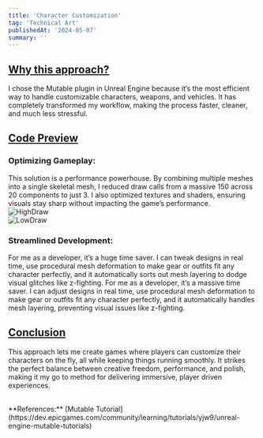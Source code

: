 ```yaml
---
title: 'Character Customization'
tag: 'Technical Art'
publishedAt: '2024-05-07'
summary: ''
---
```


## <u>Why  this approach?</u>
I chose the Mutable plugin in Unreal Engine because it’s the most efficient way to handle customizable characters, weapons, and vehicles. It has completely transformed my workflow, making the process faster, cleaner, and much less stressful.

## <u>Code Preview</u>
<Youtube id="bw_Q6oqhvbw" />

### Optimizing Gameplay:
This solution is a performance powerhouse. By combining multiple meshes into a single skeletal mesh, I reduced draw calls from a massive 150 across 20 components to just 3. I also optimized textures and shaders, ensuring visuals stay sharp without impacting the game’s performance.
<br />
![HighDraw](/images/HighDraw.png)
<br />
![LowDraw](/images/LowDraw.png)

### Streamlined Development:
For me as a developer, it’s a huge time saver. I can tweak designs in real time, use procedural mesh deformation to make gear or outfits fit any character perfectly, and it automatically sorts out mesh layering to dodge visual glitches like z-fighting. For me as a developer, it’s a massive time saver. I can adjust designs in real time, use procedural mesh deformation to make gear or outfits fit any character perfectly, and it automatically handles mesh layering, preventing visual issues like z-fighting.

## <u>Conclusion</u>
This approach lets me create games where players can customize their characters on the fly, all while keeping things running smoothly. It strikes the perfect balance between creative freedom, performance, and polish, making it my go to method for delivering immersive, player driven experiences.

<br />
**References:** [Mutable Tutorial](https://dev.epicgames.com/community/learning/tutorials/yjw9/unreal-engine-mutable-tutorials)
